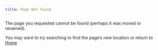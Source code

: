 ```yaml
---
title: Page Not Found
---
```


The page you requested cannot be found (perhaps it was moved or renamed).

You may want to try searching to find the page's new location or return to [Home](https://marcocamilo.com)

